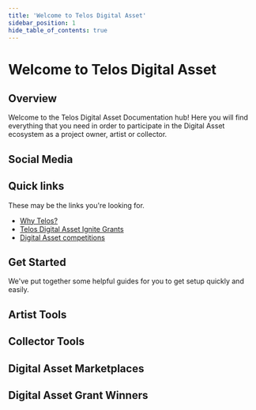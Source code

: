 ---
title: 'Welcome to Telos Digital Asset'
sidebar_position: 1
hide_table_of_contents: true
---


# Welcome to Telos Digital Asset

## Overview

Welcome to the Telos Digital Asset Documentation hub! Here you will find everything that you need in order to participate in the Digital Asset ecosystem as a project owner, artist or collector.

## Social Media

<div class="cards-display">
    <Card
        title='Telos Digital Asset Twitter'
        linkUrl='https://twitter.com/telos_nfts'
        imageUrl={require('/static/img/telos-twitter.png').default}
        descriptionText='Follow Us!'
    />
    <Card
        title='Telos Digital Asset Discord'
        linkUrl='https://discord.com/invite/qjWwewRYdx'
        imageUrl={require('/static/img/telos-discord.png').default}
        descriptionText='Join Us!'
    />
    <Card
        title='Telos Digital Asset Telegram'
        linkUrl='https://t.me/TelosNFTCommunityHub'
        imageUrl={require('/static/img/telos-telegram.png').default}
        descriptionText='Talk With Us!'
    />
</div>

## Quick links

These may be the links you're looking for.

- [Why Telos?](/digital-assets/overview/why-telos)
- [Telos Digital Asset Ignite Grants](/digital-assets/overview/grants)
- [Digital Asset competitions](/digital-assets/overview/competitions)

## Get Started

We've put together some helpful guides for you to get setup quickly and easily.

<div class="cards-display">
    <Card
        title='Set Up a Telos EVM Wallet'
        linkUrl='./zero-or-evm/evm-wallet'
        imageUrl={require('/static/img/evm-wallet.png').default}
        descriptionText='Follow tutorial'
    />
    <Card
        title='Set Up a Telos Zero Wallet'
        linkUrl='./zero-or-evm/zero-wallet'
        imageUrl={require('/static/img/native-wallet.png').default}
        descriptionText='Follow tutorial'
    />
</div>

## Artist Tools

<div class="cards-display">
    <Card
        title='Launchifi'
        linkUrl='../artist-tools/launchifi'
        imageUrl={require('/static/img/launchifi.jpeg').default}
        descriptionText='Learn more'
    />
    <Card
        title='NeftyBlocks'
        linkUrl='../artist-tools/neftyblocks'
        imageUrl={require('/static/img/neftyblocks.png').default}
        descriptionText='Learn more'
    />
    <Card
        title='Altura'
        linkUrl='../artist-tools/altura'
        imageUrl={require('/static/img/altura.png').default}
        descriptionText='Learn more'
    />
    <Card
        title='ThirdWeb'
        linkUrl='../artist-tools/thirdweb'
        imageUrl={require('/static/img/thirdweb.png').default}
        descriptionText='Learn more'
    />
    <Card
        title='Flair'
        linkUrl='../artist-tools/flair'
        imageUrl={require('/static/img/flair.jpeg').default}
        descriptionText='Learn more'
    />
</div>

## Collector Tools

<div class="cards-display">
    <Card
        title='Token.art'
        linkUrl='../collector-tools/token-art'
        imageUrl={require('/static/img/tokenart.png').default}
        descriptionText='Learn more'
    />
    <Card
        title='Squarity'
        linkUrl='../collector-tools/squarity'
        imageUrl={require('/static/img/squarity.png').default}
        descriptionText='Learn more'
    />
</div>

## Digital Asset Marketplaces

<div class="cards-display">
    <Card
        title='Altura'
        linkUrl='../nft-marketplaces/evm/altura'
        imageUrl={require('/static/img/altura.png').default}
        descriptionText='Learn more'
    />
    <Card
        title='Minted Vodka'
        linkUrl='../nft-marketplaces/evm/minted-vodka'
        imageUrl={require('/static/img/mintedvodka.jpeg').default}
        descriptionText='Learn more'
    />
    <Card
        title='AreaX NFT'
        linkUrl='../nft-marketplaces/zero/areaX'
        imageUrl={require('/static/img/areax.jpeg').default}
        descriptionText='Learn more'
    />
    <Card
        title='NeftyBlocks'
        linkUrl='../nft-marketplaces/zero/neftyblocks'
        imageUrl={require('/static/img/neftyblocks.png').default}
        descriptionText='Learn more'
    />
    <Card
        title='KitcheNFT'
        linkUrl='../nft-marketplaces/evm/kitcheNFT'
        imageUrl={require('/static/img/kitchenft.jpeg').default}
        descriptionText='Learn more'
    />
</div>

## Digital Asset Grant Winners

<div class="cards-display">
    <Card
        title='Sarisa Kojima'
        linkUrl='../artist-spotlight/grant-winners/sarisa-kojima'
        imageUrl={require('/static/img/sarisa-kojima.jpeg').default}
        descriptionText='Learn about Sarisa Kojima'
    />
    <Card
        title='Crown and Palette'
        linkUrl='../artist-spotlight/grant-winners/crown-and-palette'
        imageUrl={require('/static/img/crown-and-palette.png').default}
        descriptionText='Learn about Crown and Palette'
    />
    <Card
        title='J3nn1 B33'
        linkUrl='../artist-spotlight/grant-winners/j3nn1b33'
        imageUrl={require('/static/img/j3nn1b33.png').default}
        descriptionText='Learn about J3nn1 B33'
    />
    <Card
        title='Medamac'
        linkUrl='../artist-spotlight/grant-winners/medamac'
        imageUrl={require('/static/img/medamac.png').default}
        descriptionText='Learn about Medamac'
    />
    <Card
        title='NikiLe'
        linkUrl='../artist-spotlight/grant-winners/nikile'
        imageUrl={require('/static/img/nikile.png').default}
        descriptionText='Learn about NikiLe'
    />
    <Card
        title='Dmitry Martovsky'
        linkUrl='../artist-spotlight/grant-winners/dmitry-martovsky'
        imageUrl={require('/static/img/dmitrymartovsky.png').default}
        descriptionText='Learn about Dmitry Martovsky'
    />
    <Card
        title='Uber Flux'
        linkUrl='../artist-spotlight/grant-winners/uberflux'
        imageUrl={require('/static/img/uberflux.png').default}
        descriptionText='Learn about Uber Flux'
    />
    <Card
        title='Lau'
        linkUrl='../artist-spotlight/grant-winners/lau'
        imageUrl={require('/static/img/lau.jpeg').default}
        descriptionText='Learn about Lau'
    />
    <Card
        title='TocoDeco'
        linkUrl='../artist-spotlight/grant-winners/tocodeco'
        imageUrl={require('/static/img/tocodeco.jpeg').default}
        descriptionText='Learn about TocoDeco'
    />
    <Card
        title='Dr. Bill'
        linkUrl='./dr-bill'
        imageUrl={require('/static/img/drbill.png').default}
        descriptionText='Learn about Dr. Bill'
    />
    <Card
        title='Lurk'
        linkUrl='./lurk'
        imageUrl={require('/static/img/lurk.jpeg').default}
        descriptionText='Learn about Lurk'
    />
    <Card
        title='Morph'
        linkUrl='./morph'
        imageUrl={require('/static/img/morph.png').default}
        descriptionText='Learn about Morph'
    />
</div>
